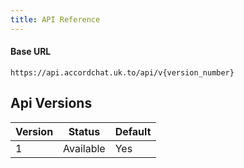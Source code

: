 ```yaml
---
title: API Reference
---
```



#### Base URL
```
https://api.accordchat.uk.to/api/v{version_number}
```

## Api Versions
| Version             | Status             | Default           |
| ------------------- | ------------------ | ----------------- |
| 1                   | Available          | Yes               |
